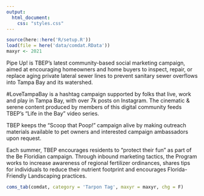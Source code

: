 ```yaml
---
output:
  html_document:
    css: "styles.css"
---
```


```r
source(here::here('R/setup.R'))
load(file = here('data/comdat.RData'))
maxyr <- 2021
```

Pipe Up! is TBEP’s latest community-based social marketing campaign, aimed at encouraging homeowners and home buyers to inspect, repair, or replace aging private lateral sewer lines to prevent sanitary sewer overflows into Tampa Bay and its watershed.

\#LoveTampaBay is a hashtag campaign supported by folks that live, work and play in Tampa Bay, with over 7k posts on Instagram. The cinematic & serene content produced by members of this digital community feeds TBEP's "Life in the Bay" video series. 

TBEP keeps the "Scoop that Poop!" campaign alive by making outreach materials available to pet owners and interested campaign ambassadors upon request.

Each summer, TBEP encourages residents to "protect their fun" as part of the Be Floridian campaign. Through inbound marketing tactics, the Program works to increase awareness of regional fertilizer ordinances, shares tips for individuals to reduce their nutrient footprint and encourages Florida-Friendly Landscaping practices.

```r
coms_tab(comdat, category = 'Tarpon Tag', maxyr = maxyr, chg = F)
```